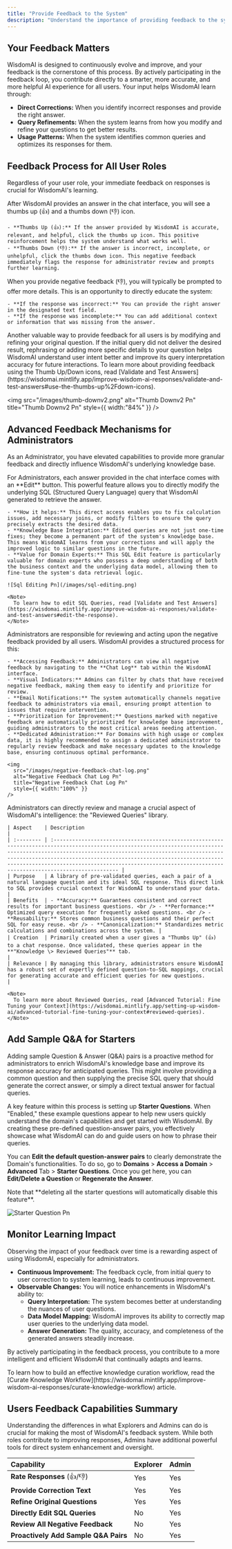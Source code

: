 ```yaml
---
title: "Provide Feedback to the System"
description: "Understand the importance of providing feedback to the system according to your user role, and learn how to do it."
---
```


## Your Feedback Matters

WisdomAI is designed to continuously evolve and improve, and your feedback is the cornerstone of this process. By actively participating in the feedback loop, you contribute directly to a smarter, more accurate, and more helpful AI experience for all users. Your input helps WisdomAI learn through:

- **Direct Corrections:** When you identify incorrect responses and provide the right answer.
- **Query Refinements:** When the system learns from how you modify and refine your questions to get better results.
- **Usage Patterns:** When the system identifies common queries and optimizes its responses for them.

## Feedback Process for All User Roles

Regardless of your user role, your immediate feedback on responses is crucial for WisdomAI's learning.

<Steps>
  <Step title="Use Thumbs Up (👍) / Thumbs Down (👎)" titleSize="h3">
    After WisdomAI provides an answer in the chat interface, you will see a thumbs up (👍) and a thumbs down (👎) icon.

    - **Thumbs Up (👍):** If the answer provided by WisdomAI is accurate, relevant, and helpful, click the thumbs up icon. This positive reinforcement helps the system understand what works well.
    - **Thumbs Down (👎):** If the answer is incorrect, incomplete, or unhelpful, click the thumbs down icon. This negative feedback immediately flags the response for administrator review and prompts further learning.
  </Step>
  <Step title="Provide the Correct Text" titleSize="h3">
    When you provide negative feedback (👎), you will typically be prompted to offer more details. This is an opportunity to directly educate the system:

    - **If the response was incorrect:** You can provide the right answer in the designated text field.
    - **If the response was incomplete:** You can add additional context or information that was missing from the answer.
  </Step>
  <Step title="Refine the Original Question" titleSize="h3">
    Another valuable way to provide feedback for all users is by modifying and refining your original question. If the initial query did not deliver the desired result, rephrasing or adding more specific details to your question helps WisdomAI understand user intent better and improve its query interpretation accuracy for future interactions.
  </Step>
</Steps>

<Note>
  To learn more about providing feedback using the Thumb Up/Down icons, read [Validate and Test Answers](https://wisdomai.mintlify.app/improve-wisdom-ai-responses/validate-and-test-answers#use-the-thumbs-up%2Fdown-icons).
</Note>

<img
  src="/images/thumb-downv2.png"
  alt="Thumb Downv2 Pn"
  title="Thumb Downv2 Pn"
  style={{ width:"84%" }}
/>

## Advanced Feedback Mechanisms for Administrators

As an Administrator, you have elevated capabilities to provide more granular feedback and directly influence WisdomAI's underlying knowledge base.

<Steps>
  <Step title="SQL Editing" titleSize="h3">
    For Administrators, each answer provided in the chat interface comes with an **Edit** button. This powerful feature allows you to directly modify the underlying SQL (Structured Query Language) query that WisdomAI generated to retrieve the answer.

    - **How it helps:** This direct access enables you to fix calculation issues, add necessary joins, or modify filters to ensure the query precisely extracts the desired data.
    - **Knowledge Base Integration:** Edited queries are not just one-time fixes; they become a permanent part of the system's knowledge base. This means WisdomAI learns from your corrections and will apply the improved logic to similar questions in the future.
    - **Value for Domain Experts:** This SQL Edit feature is particularly valuable for domain experts who possess a deep understanding of both the business context and the underlying data model, allowing them to fine-tune the system's data retrieval logic.

    ![Sql Editing Pn](/images/sql-editing.png)

    <Note>
      To learn how to edit SQL Queries, read [Validate and Test Answers](https://wisdomai.mintlify.app/improve-wisdom-ai-responses/validate-and-test-answers#edit-the-response).
    </Note>
  </Step>
  <Step title="Monitor Negative Feedback" titleSize="h3">
    Administrators are responsible for reviewing and acting upon the negative feedback provided by all users. WisdomAI provides a structured process for this:

    - **Accessing Feedback:** Administrators can view all negative feedback by navigating to the **Chat Log** tab within the WisdomAI interface.
    - **Visual Indicators:** Admins can filter by chats that have received negative feedback, making them easy to identify and prioritize for review.
    - **Email Notifications:** The system automatically channels negative feedback to administrators via email, ensuring prompt attention to issues that require intervention.
    - **Prioritization for Improvement:** Questions marked with negative feedback are automatically prioritized for knowledge base improvement, guiding administrators to the most critical areas needing attention.
    - **Dedicated Administration:** For Domains with high usage or complex data, it is highly recommended to assign a dedicated administrator to regularly review feedback and make necessary updates to the knowledge base, ensuring continuous optimal performance.

    <img
      src="/images/negative-feedback-chat-log.png"
      alt="Negative Feedback Chat Log Pn"
      title="Negative Feedback Chat Log Pn"
      style={{ width:"100%" }}
    />
  </Step>
  <Step title="Review Queries" titleSize="h3">
    Administrators can directly review and manage a crucial aspect of WisdomAI's intelligence: the "Reviewed Queries" library.

    | Aspect    | Description                                                                                                                                                                                                                                                                                                                                                                          |
    | :-------- | :----------------------------------------------------------------------------------------------------------------------------------------------------------------------------------------------------------------------------------------------------------------------------------------------------------------------------------------------------------------------------------- |
    | Purpose   | A library of pre-validated queries, each a pair of a natural language question and its ideal SQL response. This direct link to SQL provides crucial context for WisdomAI to understand your data.                                                                                                                                                                                    |
    | Benefits  | - **Accuracy:** Guarantees consistent and correct results for important business questions. <br /> - **Performance:** Optimized query execution for frequently asked questions. <br /> - **Reusability:** Stores common business questions and their perfect SQL for easy reuse. <br /> - **Canonicalization:** Standardizes metric calculations and combinations across the system. |
    | Creation  | Primarily created when a user gives a "Thumbs Up" (👍) to a chat response. Once validated, these queries appear in the **"Knowledge \> Reviewed Queries"** tab.                                                                                                                                                                                                                      |
    | Relevance | By managing this library, administrators ensure WisdomAI has a robust set of expertly defined question-to-SQL mappings, crucial for generating accurate and efficient queries for new questions.                                                                                                                                                                                     |

    <Note>
      To learn more about Reviewed Queries, read [Advanced Tutorial: Fine Tuning your Context](https://wisdomai.mintlify.app/setting-up-wisdom-ai/advanced-tutorial-fine-tuning-your-context#reviewed-queries).
    </Note>
  </Step>
</Steps>

## Add Sample Q&A for Starters

Adding sample Question & Answer (Q&A) pairs is a proactive method for administrators to enrich WisdomAI's knowledge base and improve its response accuracy for anticipated queries.  This might involve providing a common question and then supplying the precise SQL query that should generate the correct answer, or simply a direct textual answer for factual queries.

A key feature within this process is setting up **Starter Questions**. When "Enabled," these example questions appear to help new users quickly understand the domain's capabilities and get started with WisdomAI. By creating these pre-defined question-answer pairs, you effectively showcase what WisdomAI can do and guide users on how to phrase their queries.

You can **Edit the default question-answer pairs** to clearly demonstrate the Domain's functionalities. To do so, go to **Domains** \> **Access a Domain** \> **Advanced** Tab \> **Starter Questions**. Once you get here, you can **Edit/Delete a Question** or **Regenerate the Answer**.

<Note>
  Note that **deleting all the starter questions will automatically disable this feature**.
</Note>

![Starter Question Pn](/images/starter-question.png)

## **Monitor Learning Impact**

Observing the impact of your feedback over time is a rewarding aspect of using WisdomAI, especially for administrators.

- **Continuous Improvement:** The feedback cycle, from initial query to user correction to system learning, leads to continuous improvement.
- **Observable Changes:** You will notice enhancements in WisdomAI's ability to:
  - **Query Interpretation:** The system becomes better at understanding the nuances of user questions.
  - **Data Model Mapping:** WisdomAI improves its ability to correctly map user queries to the underlying data model.
  - **Answer Generation:** The quality, accuracy, and completeness of the generated answers steadily increase.

By actively participating in the feedback process, you contribute to a more intelligent and efficient WisdomAI that continually adapts and learns.

<Note>
  To learn how to build an effective knowledge curation workflow, read the [Curate Knowledge Workflow](https://wisdomai.mintlify.app/improve-wisdom-ai-responses/curate-knowledge-workflow) article.
</Note>

## Users Feedback Capabilities Summary

Understanding the differences in what Explorers and Admins can do is crucial for making the most of WisdomAI's feedback system. While both roles contribute to improving responses, Admins have additional powerful tools for direct system enhancement and oversight.

| Capability                           | Explorer | Admin |
| :----------------------------------- | :------- | :---- |
| **Rate Responses** (👍/👎)           | Yes      | Yes   |
| **Provide Correction Text**          | Yes      | Yes   |
| **Refine Original Questions**        | Yes      | Yes   |
| **Directly Edit SQL Queries**        | No       | Yes   |
| **Review All Negative Feedback**     | No       | Yes   |
| **Proactively Add Sample Q&A Pairs** | No       | Yes   |